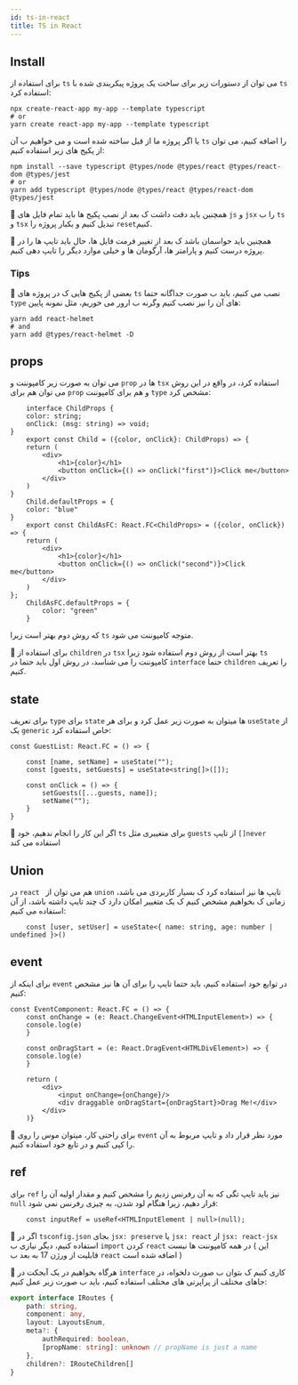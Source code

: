 ```yaml
---
id: ts-in-react
title: TS in React
---
```


## Install
برای استفاده از `ts` می توان از دستورات زیر برای ساخت یک پروژه پیکربندی شده با `ts` استفاده کرد:
```shell
npx create-react-app my-app --template typescript
# or
yarn create react-app my-app --template typescript
```
یا اگر پروژه ما از قبل ساخته شده است و می خواهیم ب آن `ts` را اضافه کنیم، می توان از پکیج های زیر استفاده کنیم:
```shell
npm install --save typescript @types/node @types/react @types/react-dom @types/jest
# or
yarn add typescript @types/node @types/react @types/react-dom @types/jest
```
🎉 همچنین باید دقت داشت ک بعد از نصب پکیج ها باید تمام فایل های `js` و `jsx` را ب `ts` و `tsx` تبدیل کنیم و یکبار پروژه را `reset`کنیم.

🎉 همچنین باید حواسمان باشد ک بعد از تغییر فرمت فایل ها، حال باید تایپ ها را در پروژه درست کنیم و پارامتر ها، آرگومان ها و خیلی موارد دیگر را تایپ دهی کنیم.

### Tips
🎉 بعضی از پکیج هایی ک در پروژه های `ts` نصب می کنیم، باید ب صورت جداگانه حتما `type` های آن را نیز نصب کنیم وگرنه ب ارور می خوریم، مثل نمونه پایین:
```shell
yarn add react-helmet
# and
yarn add @types/react-helmet -D
```

## props
می توان به صورت زیر کامپوننت و `prop` ها در `tsx` استفاده کرد، در واقع در این روش می توان هم برای `prop` و هم برای کامپوننت `type` مشخص کرد:

```tsx
    interface ChildProps {
    color: string;
    onClick: (msg: string) => void;
}
    export const Child = ({color, onClick}: ChildProps) => {
    return (
        <div>
            <h1>{color}</h1>
            <button onClick={() => onClick("first")}>Click me</button>
        </div>
    )
}
    Child.defaultProps = {
    color: "blue"
}
    export const ChildAsFC: React.FC<ChildProps> = ({color, onClick}) => {
    return (
        <div>
            <h1>{color}</h1>
            <button onClick={() => onClick("second")}>Click me</button>
        </div>
    )
};
    ChildAsFC.defaultProps = {
        color: "green"
    }
```
که روش دوم بهتر است زیرا `ts` متوجه کامپوننت می شود.

🎉 برای استفاده از `children` در  `tsx` بهتر است از روش دوم استفاده شود زیرا `ts` کامپوننت را می شناسد، در روش اول باید حتما در `interface` حتما `children` را تعریف کنیم.

## state
برای تعریف `type` برای `state` ها میتوان به صورت زیر عمل کرد و برای هر `useState` از یک `generic` خاص استفاده کرد:
```tsx
const GuestList: React.FC = () => {

    const [name, setName] = useState("");
    const [guests, setGuests] = useState<string[]>([]);

    const onClick = () => {
        setGuests([...guests, name]);
        setName("");
    }
}
```
🎉 اگر این کار را انجام ندهیم، خود `ts` برای متغییری مثل `guests` از تایپ `[]never` استفاده می کند

## Union
در `react ` هم می توان از `union` تایپ ها نیز استفاده کرد ک بسیار کاربردی می باشد، زمانی ک بخواهیم مشخص کنیم ک یک متغییر امکان دارد ک چند تایپ داشته باشد، از آن استفاده می کنیم:

```tsx
    const [user, setUser] = useState<{ name: string, age: number | undefined }>()
```

## event
برای اینکه از `event` در توابع خود استفاده کنیم، باید حتما تایپ را برای آن ها نیز مشخص کنیم:
```tsx
const EventComponent: React.FC = () => {
    const onChange = (e: React.ChangeEvent<HTMLInputElement>) => {
    console.log(e)
    }

    const onDragStart = (e: React.DragEvent<HTMLDivElement>) => {
    console.log(e)
    }

    return (
        <div>
            <input onChange={onChange}/>
            <div draggable onDragStart={onDragStart}>Drag Me!</div>
        </div>
    )}
```
🎉 برای راحتی کار، میتوان موس را روی `event` مورد نظر قرار داد و تایپ مربوط  به آن را کپی کنیم و در تابع خود استفاده کنیم.

## ref
برای `ref` نیز باید تایپ تگی که به آن رفرنس زدیم را مشخص کنیم و مقدار اولیه آن را `null` قرار دهیم، زیرا هنگام لود شدن، به چیزی رفرنس نمی شود:
```tsx
    const inputRef = useRef<HTMLInputElement | null>(null);
```
🎉 اگر در `tsconfig.json` بجای `jsx: preserve` یا `jsx: react` از `jsx: react-jsx` استفاده کنیم، دیگر نیازی ب `import` کردن `react` در همه کامپوننت ها نیست ( این قابلیت از ورژن 17 به بعد ب `react` اضافه شده است )

🎉 هرگاه بخواهیم در یک آبجکت در `interface` کاری کنیم ک بتوان ب صورت دلخواه، در جاهای مختلف از پراپرتی های مختلف استفاده کنیم، باید ب صورت زیر عمل کنیم:
```ts
export interface IRoutes {
    path: string,
    component: any,
    layout: LayoutsEnum,
    meta?: {
        authRequired: boolean,
        [propName: string]: unknown // propName is just a name
    },
    children?: IRouteChildren[]
}
```
